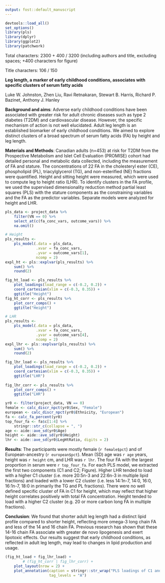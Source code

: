 ```yaml
---
output: fost::default_manuscript
---
```


```r
devtools::load_all()
set_options()
library(pls)
library(dplyr)
library(ggplot2)
library(patchwork)
```

Total characters: 2300 + 400 / 3200 (including authors and title, excluding spaces; +400
characters for figure)

Title characters: 106 / 150

**Leg length, a marker of early childhood conditions, associates with specific clusters of serum fatty acids**

Luke W. Johnston, Zhen Liu, Ravi Retnakaran, Stewart B. Harris, 
Richard P. Bazinet, Anthony J. Hanley

**Background and aims**: 
Adverse early childhood conditions have been associated with greater risk for
adult chronic diseases such as type 2 diabetes (T2DM) and cardiovascular disease.
However, the specific mechanism of action is not well elucidated. Adult leg
length is an established biomarker of early childhood conditions. We aimed to
explore distinct clusters of a broad spectrum of serum fatty acids (FA) by
height and leg length.

**Materials and Methods**: 
Canadian adults (n=453) at risk for T2DM from the Prospective Metabolism and
Islet Cell Evaluation (PROMISE) cohort had detailed personal and metabolic
data collected, including the measurement of FA and stature.
The concentrations of 22 FA in the cholesteryl ester (CE), phospholipid
(PL), triacylglycerol (TG), and non-esterified (NE) fractions were quantified.
Height and sitting height were measured, which were used to compute leg to
height ratio (LHR). To identify clusters in the FA profile, we used the supervised
dimensionality reduction method partial least squares (PLS) with the stature
components as the constraining variables and the FA as the predictor variables.
Separate models were analyzed for height and LHR.

```r
pls_data <- project_data %>% 
    filter(VN == 0) %>% 
    select_at(c(fa_conc_vars, outcome_vars)) %>% 
    na.omit()

# Height
pls_results <-
    pls_model(.data = pls_data,
              .xvar = fa_conc_vars,
              .yvar = outcome_vars[1],
              ncomp = 2) 
expl_ht <- pls::explvar(pls_results) %>% 
    sum() %>% 
    round(2)

fig_ht_load <- pls_results %>% 
    plot_loadings(load_range = c(-0.2, 0.2)) +
    coord_cartesian(xlim = c(-0.3, 0.35)) +
    ggtitle("Height")
fig_ht_corr <- pls_results %>% 
    plot_corr_comps() +
    ggtitle("Height")

# LHR
pls_results <-
    pls_model(.data = pls_data,
              .xvar = fa_conc_vars,
              .yvar = outcome_vars[4],
              ncomp = 2) 
expl_lhr <- pls::explvar(pls_results) %>% 
    sum() %>% 
    round(2)

fig_lhr_load <- pls_results %>% 
    plot_loadings(load_range = c(-0.2, 0.2)) +
    coord_cartesian(xlim = c(-0.3, 0.35)) +
    ggtitle("LHR")
    
fig_lhr_corr <- pls_results %>% 
    plot_corr_comps() +
    ggtitle("LHR")
```

```r
yr0 <- filter(project_data, VN == 0)
female <- calc_discr_npct(yr0$Sex, "Female")
european <- calc_discr_npct(yr0$Ethnicity, "European")
fa <- calc_fa_percent(yr0)
top_four_fa <- fa$c[1:4] %>% 
    stringr::str_c(collapse = ", ")
age <- aide::ave_sd(yr0$Age)
height <- aide::ave_sd(yr0$Height)
lhr <- aide::ave_sd(yr0$LegHtRatio, digits = 2)
```

**Results**:
The participants were mostly female (`r female$pct`) and of European-ancestry 
(`r european$pct`). Mean (SD) age was `r age` years, height was `r height` cm, and LHR was
`r lhr`. The four FA with the largest proportion in serum were `r top_four_fa`.
For each PLS model, we extracted the first two components (C1 and C2; Figure).
Higher LHR tended to load with a higher C1 cluster (i.e. more 20:5n-3 and 22:6n-3 in
multiple lipid fractions) and loaded with a lower C2 cluster (i.e. less 14:1n-7,
14:0, 16:0, 16:1n-7, 18:0 in primarily the TG and PL fractions). There were no
well defined specific cluster of FA in C1 for height, which may reflect that higher
height correlates positively with total FA concentration. Height tended to load
with a higher C2 cluster (e.g. 20 or more carbon long FA in multiple fractions).

**Conclusion**:
We found that shorter adult leg length had a distinct lipid profile compared to
shorter height, reflecting more omega-3 long chain FA and less of the 14 and 16
chain FA. Previous research has shown that these 14-16 chain FA associate with
greater de novo lipogenesis and exert lipotoxic effects. Our results suggest
that early childhood conditions, as reflected in adult leg length, may lead to
changes in lipid production and usage.

```r
(fig_ht_load + fig_lhr_load) +
        # (fig_ht_corr | fig_lhr_corr) +
    plot_layout(nrow = 2) +
    plot_annotation(caption = stringr::str_wrap("PLS loadings of C1 and C2 by height (A) and LHR (B). Higher loading values indicate a stronger contribution of the FA to the component. Interpretation is that a higher loading score correlates with a higher height or LHR, and that higher FA corresponds to its loading value. For example, in Figure B, one unit increase in PL 22:6 n-3 contributes to the C1 score by 0.269.", width = 100),
                    tag_levels = "A")
```

